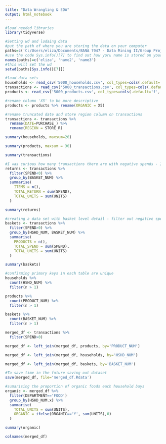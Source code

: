 ```yaml
---
title: "Data Wrangling & EDA"
output: html_notebook
---
```


```r
#load needed libraries
library(tidyverse)
```
```r
#Setting wd and lodaing data
#put the path of where you are storing the data on your computer
paths=c('C:/Users/eliza/Documents/BANA 7047 - Data Mining II/Group Project/Data', 'path2', 'path3')
#use the code Sys.info()[7] to find out how yoru name is stored on your local machine, copy to this list
names(paths)=c('eliza', 'name2', 'name3')
#this will set the wd
setwd(paths[Sys.info()[7]])

#load data sets
households <- read_csv('5000_households.csv', col_types=cols(.default='f', HSHD_NUM='c'))
transactions <- read_csv('5000_transactions.csv', col_types=cols(.default='?', STORE_R='f', YEAR='f'))
products <- read_csv('5000_products.csv', col_types=cols(.default='f', PRODUCT_NUM='c'))

#rename column 'X5' to be more descriptive
products <- products %>% rename(ORGANIC = X5)

#rename truncated date and store region column on transactions
transactions <- transactions %>%
  rename(DATE=PURCHASE_) %>%
  rename(REGION = STORE_R)
```
```r
summary(households, maxsum=20)
```
```r
summary(products, maxsum = 30)
```
```r
summary(transactions)
```
```r
#I was curious how many transactions there are with negative spends - I think these might be returns & we may want to filter?
returns <- transactions %>% 
  filter(SPEND<0) %>%
  group_by(BASKET_NUM) %>%
  summarise(
    ITEMS = n(),
    TOTAL_RETURN = sum(SPEND),
    TOTAL_UNITS = sum(UNITS)
  )

summary(returns)
```

```r
#creating a data set with basket level detail - filter out negative spends
baskets <- transactions %>%
  filter(SPEND>0) %>%
  group_by(HSHD_NUM, BASKET_NUM) %>%
  summarise(
    PRODUCTS = n(),
    TOTAL_SPEND = sum(SPEND),
    TOTAL_UNITS = sum(UNITS)
  )

summary(baskets)
```
```r
#confirming primary keys in each table are unique
households %>% 
  count(HSHD_NUM) %>% 
  filter(n > 1)

products %>%
  count(PRODUCT_NUM) %>% 
  filter(n > 1)

baskets %>%
  count(BASKET_NUM) %>% 
  filter(n > 1)
```
```r
merged_df <- transactions %>%
  filter(SPEND>0) 

merged_df <- left_join(merged_df, products, by='PRODUCT_NUM') 

merged_df <- left_join(merged_df, households, by='HSHD_NUM')

merged_df <- left_join(merged_df, baskets, by='BASKET_NUM')

#To save time in the future saving out dataset
save(merged_df, file='merged_df.Rdata')
```

```r
#sumarising the proportion of organic foods each household buys
organic <- merged_df %>%
  filter(DEPARTMENT=='FOOD')
  group_by(HSHD_NUM.x) %>%
  summarise(
    TOTAL_UNITS = sum(UNITS),
    ORGANIC = ifelse(ORGANIC=='Y', sum(UNITS),0)
  )

summary(organic)
```
```r
colnames(merged_df)
```


